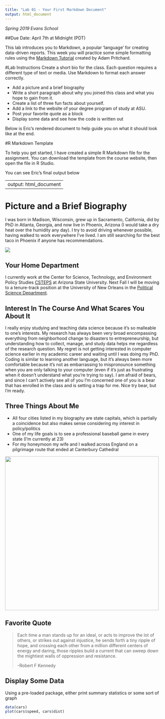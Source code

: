 ```yaml
---
title: "Lab 01 - Your First Markdown Document"
output: html_document
---
```

*Spring 2019 Evans School*

##Due Date: April 7th at Midnight (PDT)

This lab introduces you to Markdown, a popular ‘language’ for creating data-driven reports. This week you will practice some simple formatting rules using the [Markdown Tutorial](https://rmarkdown.rstudio.com/authoring_basics.html) created by Adam Pritchard.

#Lab Instructions
Create a short bio for the class. Each question requires a different type of text or media. Use Markdown to format each answer correctly.

* Add a picture and a brief biography
* Write a short paragraph about why you joined this class and what you hope to gain from it.
* Create a list of three fun facts about yourself.
* Add a link to the website of your degree program of study at ASU.
* Post your favorite quote as a block
* Display some data and see how the code is written out

Below  is Eric's rendered document to help guide you on what it should look like at the end.

#R Markdown Template

To help you get started, I have created a simple R Markdown file for the assignment. You can download the template from the course website, then open the file in R Studio.

You can see Eric's final output below

---
output: html_document
---


# Picture and a Brief Biography

I was born in Madison, Wisconsin, grew up in Sacramento, California, did by PhD in Atlanta, Georgia, and now live in Phoenix, Arizona (I would take a dry heat over the humidity any day). I try to avoid driving whenever possible, having walked to work everywhere I've lived. I am still searching for the best taco in Phoenix if anyone has recommendations.

![](https://csteps.asu.edu/sites/default/files/styles/asu_directory_profile_image/public/asu_directory_feed/van_holm_headshot_aysps_2016.jpg?itok=yDMwRTDG)


## Your Home Department


I currently work at the Center for Science, Technology, and Environment Policy Studies [CSTEPS](https://csteps.asu.edu/content/eric-van-holm) at Arizona State University. Next Fall I will be moving to a tenure-track position at the University of New Orleans in the [Political Science Department](http://new.uno.edu/academics/colaehd/la/political-science).


## Interest In The Course And What Scares You About It

I really enjoy studying and teaching data science because it's so malleable to one's interests. My research has always been very broad encompassing everything from neighborhood change to disasters to entrepreneurship, but understanding how to collect, manage, and study data helps me regardless of the research question. My regret is not getting interested in computer science earlier in my academic career and waiting until I was doing my PhD. Coding is similar to learning another language, but it's always been more comfortable because it's not as embarrassing to mispronounce something when you are only talking to your computer (even if it's just as frustrating when it doesn't understand what you're trying to say). I am afraid of bears, and since I can't actively see all of you I'm concerned one of you is a bear that has enrolled in the class and is setting a trap for me. Nice try bear, but I'm ready.


## Three Things About Me

* All four cities listed in my biography are state capitals, which is partially a coincidence but also makes sense considering my interest in policy/politics
* One of my life goals is to see a professional baseball game in every state (I'm currently at 23)
* For my honeymoon my wife and I walked across England on a pilgrimage route that ended at Canterbury Cathedral

<img src="http://www.ukstudentinvestmentproperty.com/wp-content/uploads/2012/12/Canterbury-Cathedral-city1.jpg" width="500" />


## Favorite Quote

>Each time a man stands up for an ideal, or acts to improve the lot of others, or strikes out against injustice, he sends forth a tiny ripple of hope, and crossing each other from a million different centers of energy and daring, those ripples build a current that can sweep down the mightiest walls of oppression and resistance.
>
-Robert F Kennedy

## Display Some Data

Using a pre-loaded package, either print summary statistics or some sort of graph

```r
data(cars)
plot(cars$speed, cars$dist)
```
